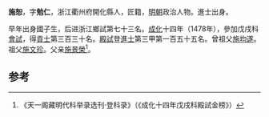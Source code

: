 '''施恕'''，字'''勉仁'''，浙江衢州府開化縣人，匠籍，[[明朝|明朝]]政治人物。進士出身。

早年出身國子生，后进浙江鄉試第七十三名。[[成化|成化]]十四年（1478年），參加戊戌科[[會試|會試]]，得[[貢士|貢士]]第三百三十名。[[殿試|殿試]]登[[進士|進士]]第三甲第一百五十五名。曾祖父[[施均遂|施均遂]]。祖父[[施文珍|施文珍]]。父亲[[施景榮|施景榮]]<ref>《天一阁藏明代科举录选刊·登科录》（《成化十四年戊戌科殿試金榜》）</ref>。

==参考==
{{reflist}}
{{明朝人物小作品}}
{{成化十四年戊戌科殿試金榜}}